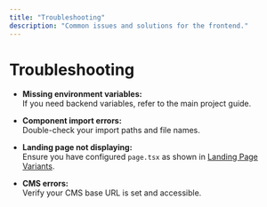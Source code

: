 ```yaml
---
title: "Troubleshooting"
description: "Common issues and solutions for the frontend."
---
```


# Troubleshooting

- **Missing environment variables:**  
  If you need backend variables, refer to the main project guide.

- **Component import errors:**  
  Double-check your import paths and file names.

- **Landing page not displaying:**  
  Ensure you have configured `page.tsx` as shown in [Landing Page Variants](/frontend/landing-pages).

- **CMS errors:**  
  Verify your CMS base URL is set and accessible.
